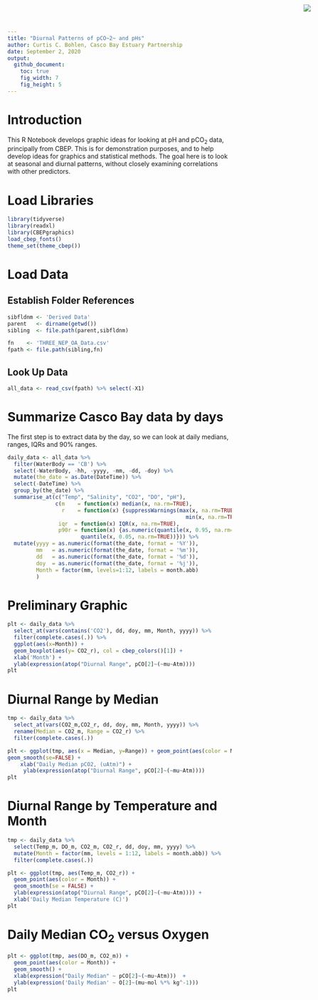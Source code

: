 ```yaml
---
title: "Diurnal Patterns of pCO~2~ and pHs"
author: Curtis C. Bohlen, Casco Bay Estuary Partnership
date: September 2, 2020
output:
  github_document:
    toc: true
    fig_width: 7
    fig_height: 5
---
```


<img
    src="https://www.cascobayestuary.org/wp-content/uploads/2014/04/logo_sm.jpg"
    style="position:absolute;top:10px;right:50px;" />

# Introduction
This R Notebook develops graphic ideas for looking at pH and pCO~2~ data, principally
from CBEP.  This is for demonstration purposes, and to help develop ideas for graphics
and statistical methods. The goal here is to look at seasonal and diurnal patterns,
without closely examining correlations with other predictors.

# Load Libraries
```r
library(tidyverse)
library(readxl)
library(CBEPgraphics)
load_cbep_fonts()
theme_set(theme_cbep())

```

# Load Data 
## Establish Folder References
```r
sibfldnm <- 'Derived Data'
parent   <- dirname(getwd())
sibling  <- file.path(parent,sibfldnm)

fn    <- 'THREE_NEP_OA_Data.csv'
fpath <- file.path(sibling,fn)
```

## Look Up Data
```r
all_data <- read_csv(fpath) %>% select(-X1)
```

# Summarize Casco Bay data by days
The first step is to extract data  by the day, so we can look at daily medians,
ranges, IQRs and 90% ranges.

```r
daily_data <- all_data %>%
  filter(WaterBody == 'CB') %>%
  select(-WaterBody, -hh, -yyyy, -mm, -dd, -doy) %>%
  mutate(the_date = as.Date(DateTime)) %>%
  select(-DateTime) %>%
  group_by(the_date) %>%
  summarise_at(c("Temp", "Salinity", "CO2", "DO", "pH"),
               c(m    = function(x) median(x, na.rm=TRUE),
                 r    = function(x) {suppressWarnings(max(x, na.rm=TRUE) -
                                                        min(x, na.rm=TRUE))},
                iqr  = function(x) IQR(x, na.rm=TRUE),
                p90r = function(x) {as.numeric(quantile(x, 0.95, na.rm=TRUE) -
                       quantile(x, 0.05, na.rm=TRUE))})) %>%
  mutate(yyyy = as.numeric(format(the_date, format = '%Y')),
         mm   = as.numeric(format(the_date, format = '%m')),
         dd   = as.numeric(format(the_date, format = '%d')),
         doy  = as.numeric(format(the_date, format = '%j')),
         Month = factor(mm, levels=1:12, labels = month.abb)
         )
```

# Preliminary Graphic
```r
plt <- daily_data %>%
  select_at(vars(contains('CO2'), dd, doy, mm, Month, yyyy)) %>%
  filter(complete.cases(.)) %>%
  ggplot(aes(x=Month)) +
  geom_boxplot(aes(y= CO2_r), col = cbep_colors()[1]) +
  xlab('Month') + 
  ylab(expression(atop("Diurnal Range", pCO[2]~(~mu~Atm))))
plt
```

# Diurnal Range by Median
```r
tmp <- daily_data %>%
  select_at(vars(CO2_m,CO2_r, dd, doy, mm, Month, yyyy)) %>%
  rename(Median = CO2_m, Range = CO2_r) %>%
  filter(complete.cases(.))

plt <- ggplot(tmp, aes(x = Median, y=Range)) + geom_point(aes(color = Month)) + 
geom_smooth(se=FALSE) +
    xlab("Daily Median pCO2, (uAtm)") + 
     ylab(expression(atop("Diurnal Range", pCO[2]~(~mu~Atm))))
plt
```

# Diurnal Range by Temperature and Month
```r
tmp <- daily_data %>%
  select(Temp_m, DO_m, CO2_m, CO2_r, dd, doy, mm, yyyy) %>%
  mutate(Month = factor(mm, levels = 1:12, labels = month.abb)) %>%
  filter(complete.cases(.))

plt <- ggplot(tmp, aes(Temp_m, CO2_r)) +
  geom_point(aes(color = Month)) +
  geom_smooth(se = FALSE) +
  ylab(expression(atop("Diurnal Range", pCO[2]~(~mu~Atm)))) +
  xlab('Daily Median Temperature (C)')
plt
```
# Daily Median CO~2~ versus Oxygen
```r
plt <- ggplot(tmp, aes(DO_m, CO2_m)) +
  geom_point(aes(color = Month)) +
  geom_smooth() +
  xlab(expression("Daily Median" ~ pCO[2]~(~mu~Atm)))  +
  ylab(expression('Daily Median' ~ O[2]~(mu~mol %*% kg^-1)))
plt
```


